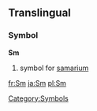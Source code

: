 ==Translingual==
===Symbol===
'''Sm'''
#{{chemistry}} symbol for [[samarium]]
[[Category:Symbols]]

[[fr:Sm]]
[[ja:Sm]]
[[pl:Sm]]